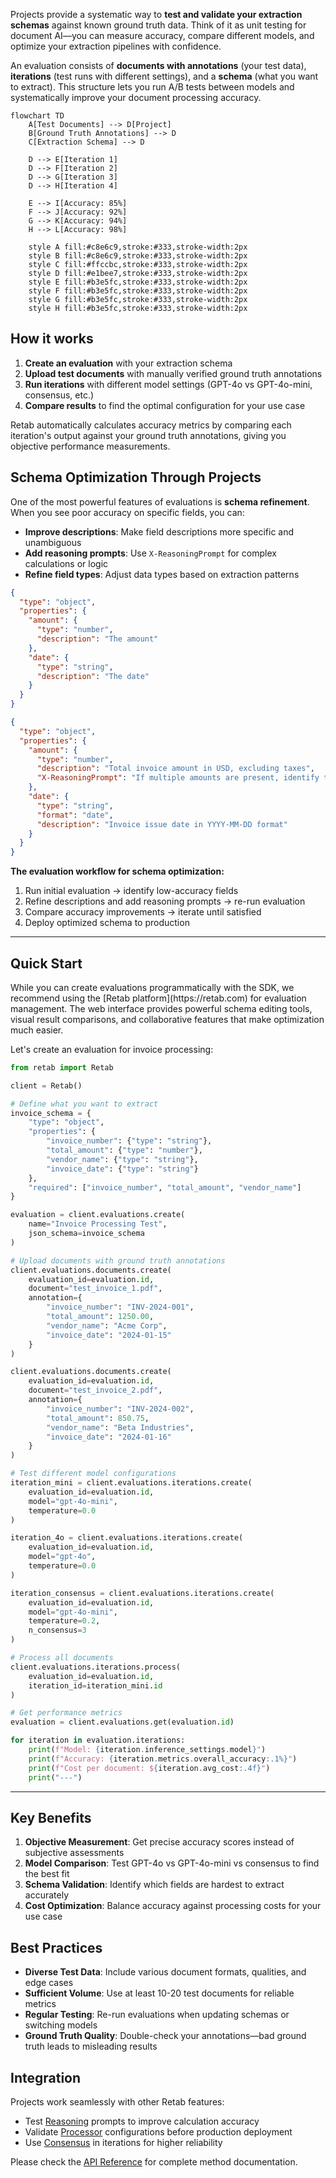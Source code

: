 Projects provide a systematic way to **test and validate your extraction schemas** against known ground truth data. Think of it as unit testing for document AI—you can measure accuracy, compare different models, and optimize your extraction pipelines with confidence.

An evaluation consists of **documents with annotations** (your test data), **iterations** (test runs with different settings), and a **schema** (what you want to extract). This structure lets you run A/B tests between models and systematically improve your document processing accuracy.


```mermaid
flowchart TD
    A[Test Documents] --> D[Project]
    B[Ground Truth Annotations] --> D
    C[Extraction Schema] --> D
    
    D --> E[Iteration 1]
    D --> F[Iteration 2] 
    D --> G[Iteration 3]
    D --> H[Iteration 4]
    
    E --> I[Accuracy: 85%]
    F --> J[Accuracy: 92%]
    G --> K[Accuracy: 94%]
    H --> L[Accuracy: 98%]
    
    style A fill:#c8e6c9,stroke:#333,stroke-width:2px
    style B fill:#c8e6c9,stroke:#333,stroke-width:2px
    style C fill:#ffccbc,stroke:#333,stroke-width:2px
    style D fill:#e1bee7,stroke:#333,stroke-width:2px
    style E fill:#b3e5fc,stroke:#333,stroke-width:2px
    style F fill:#b3e5fc,stroke:#333,stroke-width:2px
    style G fill:#b3e5fc,stroke:#333,stroke-width:2px
    style H fill:#b3e5fc,stroke:#333,stroke-width:2px
```

## How it works

1. **Create an evaluation** with your extraction schema
2. **Upload test documents** with manually verified ground truth annotations
3. **Run iterations** with different model settings (GPT-4o vs GPT-4o-mini, consensus, etc.)
4. **Compare results** to find the optimal configuration for your use case

Retab automatically calculates accuracy metrics by comparing each iteration's output against your ground truth annotations, giving you objective performance measurements.

## Schema Optimization Through Projects

One of the most powerful features of evaluations is **schema refinement**. When you see poor accuracy on specific fields, you can:

- **Improve descriptions**: Make field descriptions more specific and unambiguous
- **Add reasoning prompts**: Use `X-ReasoningPrompt` for complex calculations or logic
- **Refine field types**: Adjust data types based on extraction patterns

<CodeGroup>

```json Before: Vague Schema
{
  "type": "object",
  "properties": {
    "amount": {
      "type": "number",
      "description": "The amount"
    },
    "date": {
      "type": "string", 
      "description": "The date"
    }
  }
}
```

```json After: Optimized Schema
{
  "type": "object",
  "properties": {
    "amount": {
      "type": "number",
      "description": "Total invoice amount in USD, excluding taxes",
      "X-ReasoningPrompt": "If multiple amounts are present, identify the final total. If currency conversion is needed, show the calculation."
    },
    "date": {
      "type": "string",
      "format": "date", 
      "description": "Invoice issue date in YYYY-MM-DD format"
    }
  }
}
```

</CodeGroup>

**The evaluation workflow for schema optimization:**
1. Run initial evaluation → identify low-accuracy fields
2. Refine descriptions and add reasoning prompts → re-run evaluation  
3. Compare accuracy improvements → iterate until satisfied
4. Deploy optimized schema to production

---

## Quick Start
<Tip>
While you can create evaluations programmatically with the SDK, we recommend using the [Retab platform](https://retab.com) for evaluation management. The web interface provides powerful schema editing tools, visual result comparisons, and collaborative features that make optimization much easier.
</Tip>


Let's create an evaluation for invoice processing:

<CodeGroup>

```python Step 1: Create Project
from retab import Retab

client = Retab()

# Define what you want to extract
invoice_schema = {
    "type": "object",
    "properties": {
        "invoice_number": {"type": "string"},
        "total_amount": {"type": "number"},
        "vendor_name": {"type": "string"},
        "invoice_date": {"type": "string"}
    },
    "required": ["invoice_number", "total_amount", "vendor_name"]
}

evaluation = client.evaluations.create(
    name="Invoice Processing Test",
    json_schema=invoice_schema
)
```

```python Step 2: Add Test Documents
# Upload documents with ground truth annotations
client.evaluations.documents.create(
    evaluation_id=evaluation.id,
    document="test_invoice_1.pdf",
    annotation={
        "invoice_number": "INV-2024-001",
        "total_amount": 1250.00,
        "vendor_name": "Acme Corp",
        "invoice_date": "2024-01-15"
    }
)

client.evaluations.documents.create(
    evaluation_id=evaluation.id,
    document="test_invoice_2.pdf", 
    annotation={
        "invoice_number": "INV-2024-002",
        "total_amount": 850.75,
        "vendor_name": "Beta Industries",
        "invoice_date": "2024-01-16"
    }
)
```

```python Step 3: Run Iterations
# Test different model configurations
iteration_mini = client.evaluations.iterations.create(
    evaluation_id=evaluation.id,
    model="gpt-4o-mini",
    temperature=0.0
)

iteration_4o = client.evaluations.iterations.create(
    evaluation_id=evaluation.id,
    model="gpt-4o", 
    temperature=0.0
)

iteration_consensus = client.evaluations.iterations.create(
    evaluation_id=evaluation.id,
    model="gpt-4o-mini",
    temperature=0.2,
    n_consensus=3
)

# Process all documents
client.evaluations.iterations.process(
    evaluation_id=evaluation.id,
    iteration_id=iteration_mini.id
)
```

```python Step 4: Compare Results
# Get performance metrics
evaluation = client.evaluations.get(evaluation.id)

for iteration in evaluation.iterations:
    print(f"Model: {iteration.inference_settings.model}")
    print(f"Accuracy: {iteration.metrics.overall_accuracy:.1%}")
    print(f"Cost per document: ${iteration.avg_cost:.4f}")
    print("---")
```

</CodeGroup>

---

## Key Benefits

1. **Objective Measurement**: Get precise accuracy scores instead of subjective assessments
2. **Model Comparison**: Test GPT-4o vs GPT-4o-mini vs consensus to find the best fit
3. **Schema Validation**: Identify which fields are hardest to extract accurately
4. **Cost Optimization**: Balance accuracy against processing costs for your use case

## Best Practices

- **Diverse Test Data**: Include various document formats, qualities, and edge cases
- **Sufficient Volume**: Use at least 10-20 test documents for reliable metrics
- **Regular Testing**: Re-run evaluations when updating schemas or switching models
- **Ground Truth Quality**: Double-check your annotations—bad ground truth leads to misleading results

## Integration

Projects work seamlessly with other Retab features:
- Test [Reasoning](reasoning) prompts to improve calculation accuracy
- Validate [Processor](processors) configurations before production deployment  
- Use [Consensus](k-llms-consensus) in iterations for higher reliability

Please check the [API Reference](https://docs.retab.com/api-reference/projects/create) for complete method documentation.

